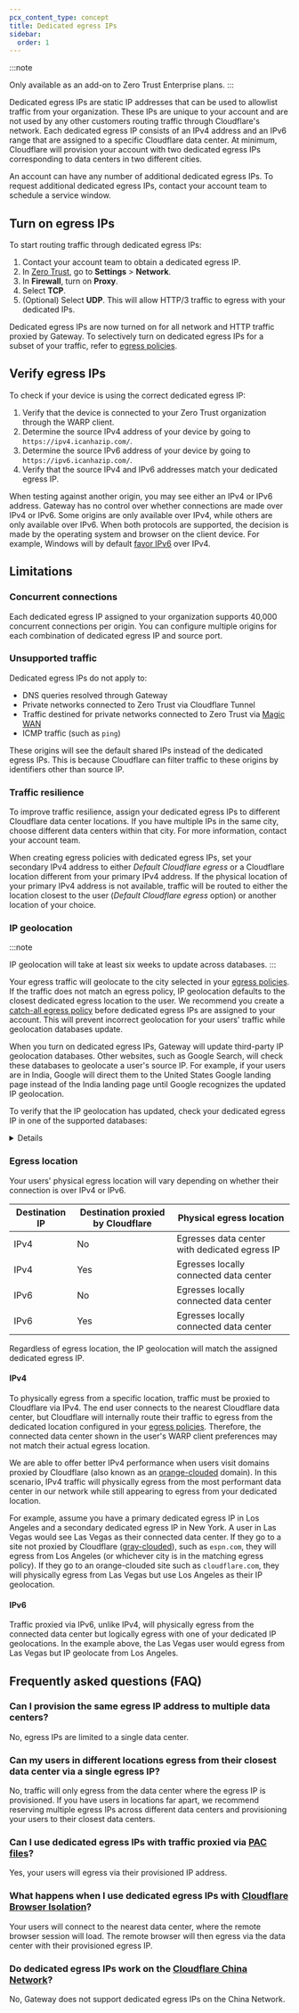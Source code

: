 ```yaml
---
pcx_content_type: concept
title: Dedicated egress IPs
sidebar:
  order: 1
---
```



:::note

Only available as an add-on to Zero Trust Enterprise plans.
:::

Dedicated egress IPs are static IP addresses that can be used to allowlist traffic from your organization. These IPs are unique to your account and are not used by any other customers routing traffic through Cloudflare's network. Each dedicated egress IP consists of an IPv4 address and an IPv6 range that are assigned to a specific Cloudflare data center. At minimum, Cloudflare will provision your account with two dedicated egress IPs corresponding to data centers in two different cities.

An account can have any number of additional dedicated egress IPs. To request additional dedicated egress IPs, contact your account team to schedule a service window.

## Turn on egress IPs

To start routing traffic through dedicated egress IPs:

1. Contact your account team to obtain a dedicated egress IP.
2. In [Zero Trust](https://one.dash.cloudflare.com), go to **Settings** > **Network**.
3. In **Firewall**, turn on **Proxy**.
4. Select **TCP**.
5. (Optional) Select **UDP**. This will allow HTTP/3 traffic to egress with your dedicated IPs.

Dedicated egress IPs are now turned on for all network and HTTP traffic proxied by Gateway. To selectively turn on dedicated egress IPs for a subset of your traffic, refer to [egress policies](/cloudflare-one/policies/gateway/egress-policies/).

## Verify egress IPs

To check if your device is using the correct dedicated egress IP:

1. Verify that the device is connected to your Zero Trust organization through the WARP client.
2. Determine the source IPv4 address of your device by going to `https://ipv4.icanhazip.com/`.
3. Determine the source IPv6 address of your device by going to `https://ipv6.icanhazip.com/`.
4. Verify that the source IPv4 and IPv6 addresses match your dedicated egress IP.

When testing against another origin, you may see either an IPv4 or IPv6 address. Gateway has no control over whether connections are made over IPv4 or IPv6. Some origins are only available over IPv4, while others are only available over IPv6. When both protocols are supported, the decision is made by the operating system and browser on the client device. For example, Windows will by default [favor IPv6](https://docs.microsoft.com/en-us/troubleshoot/windows-server/networking/configure-ipv6-in-windows) over IPv4.

## Limitations

### Concurrent connections

Each dedicated egress IP assigned to your organization supports 40,000 concurrent connections per origin. You can configure multiple origins for each combination of dedicated egress IP and source port.

### Unsupported traffic

Dedicated egress IPs do not apply to:

- DNS queries resolved through Gateway
- Private networks connected to Zero Trust via Cloudflare Tunnel
- Traffic destined for private networks connected to Zero Trust via [Magic WAN](/magic-wan/)
- ICMP traffic (such as `ping`)

These origins will see the default shared IPs instead of the dedicated egress IPs. This is because Cloudflare can filter traffic to these origins by identifiers other than source IP.

### Traffic resilience

To improve traffic resilience, assign your dedicated egress IPs to different Cloudflare data center locations. If you have multiple IPs in the same city, choose different data centers within that city. For more information, contact your account team.

When creating egress policies with dedicated egress IPs, set your secondary IPv4 address to either _Default Cloudflare egress_ or a Cloudflare location different from your primary IPv4 address. If the physical location of your primary IPv4 address is not available, traffic will be routed to either the location closest to the user (_Default Cloudflare egress_ option) or another location of your choice.

### IP geolocation

:::note

IP geolocation will take at least six weeks to update across databases.
:::

Your egress traffic will geolocate to the city selected in your [egress policies](/cloudflare-one/policies/gateway/egress-policies/). If the traffic does not match an egress policy, IP geolocation defaults to the closest dedicated egress location to the user. We recommend you create a [catch-all egress policy](/cloudflare-one/policies/gateway/egress-policies/#catch-all-policy) before dedicated egress IPs are assigned to your account. This will prevent incorrect geolocation for your users' traffic while geolocation databases update.

When you turn on dedicated egress IPs, Gateway will update third-party IP geolocation databases. Other websites, such as Google Search, will check these databases to geolocate a user's source IP. For example, if your users are in India, Google will direct them to the United States Google landing page instead of the India landing page until Google recognizes the updated IP geolocation.

To verify that the IP geolocation has updated, check your dedicated egress IP in one of the supported databases:

<Details header="Supported IP geolocation databases">

- [Google](https://developers.google.com/maps/documentation/geolocation/overview)
- [MaxMind GeoIP](https://www.maxmind.com/en/geoip-databases)
- [TransUnion Neustar TruValidate IP Intelligence](https://www.transunion.com/solution/truvalidate/digital-insights/ip-intelligence)
- [Abstract IP Geolocation API](https://www.abstractapi.com/ip-geolocation-api)
- [DB-IP](https://db-ip.com/)
- [Digital Element](https://www.digitalelement.com/)
- [Geo Targetly](https://geotargetly.com/)
- [IP-API.com](https://ip-api.com/)
- [IP2Location](https://lite.ip2location.com/)
- [IPinfo.io](https://ipinfo.io/)
- [ip2c.org](https://ip2c.org/)
- [ipapi](https://ipapi.com/)
- [ipgeolocation.io](https://ipgeolocation.io/)
- [ipify](https://www.ipify.org/)
- [Ipstack](https://ipstack.com/)

</Details>

### Egress location

Your users' physical egress location will vary depending on whether their connection is over IPv4 or IPv6.

| Destination IP | Destination proxied by Cloudflare | Physical egress location                      |
| -------------- | --------------------------------- | --------------------------------------------- |
| IPv4           | No                                | Egresses data center with dedicated egress IP |
| IPv4           | Yes                               | Egresses locally connected data center        |
| IPv6           | No                                | Egresses locally connected data center        |
| IPv6           | Yes                               | Egresses locally connected data center        |

Regardless of egress location, the IP geolocation will match the assigned dedicated egress IP.

#### IPv4

To physically egress from a specific location, traffic must be proxied to Cloudflare via IPv4. The end user connects to the nearest Cloudflare data center, but Cloudflare will internally route their traffic to egress from the dedicated location configured in your [egress policies](/cloudflare-one/policies/gateway/egress-policies/). Therefore, the connected data center shown in the user's WARP client preferences may not match their actual egress location.

We are able to offer better IPv4 performance when users visit domains proxied by Cloudflare (also known as an [orange-clouded](/dns/proxy-status/) domain). In this scenario, IPv4 traffic will physically egress from the most performant data center in our network while still appearing to egress from your dedicated location.

For example, assume you have a primary dedicated egress IP in Los Angeles and a secondary dedicated egress IP in New York. A user in Las Vegas would see Las Vegas as their connected data center. If they go to a site not proxied by Cloudflare ([gray-clouded](/dns/proxy-status/#dns-only-records)), such as `espn.com`, they will egress from Los Angeles (or whichever city is in the matching egress policy). If they go to an orange-clouded site such as `cloudflare.com`, they will physically egress from Las Vegas but use Los Angeles as their IP geolocation.

#### IPv6

Traffic proxied via IPv6, unlike IPv4, will physically egress from the connected data center but logically egress with one of your dedicated IP geolocations. In the example above, the Las Vegas user would egress from Las Vegas but IP geolocate from Los Angeles.

## Frequently asked questions (FAQ)

### Can I provision the same egress IP address to multiple data centers?

No, egress IPs are limited to a single data center.

### Can my users in different locations egress from their closest data center via a single egress IP?

No, traffic will only egress from the data center where the egress IP is provisioned. If you have users in locations far apart, we recommend reserving multiple egress IPs across different data centers and provisioning your users to their closest data centers.

### Can I use dedicated egress IPs with traffic proxied via [PAC files](/cloudflare-one/connections/connect-devices/agentless/pac-files/)?

Yes, your users will egress via their provisioned IP address.

### What happens when I use dedicated egress IPs with [Cloudflare Browser Isolation](/cloudflare-one/policies/browser-isolation/)?

Your users will connect to the nearest data center, where the remote browser session will load. The remote browser will then egress via the data center with their provisioned egress IP.

### Do dedicated egress IPs work on the [Cloudflare China Network](/china-network/)?

No, Gateway does not support dedicated egress IPs on the China Network.
